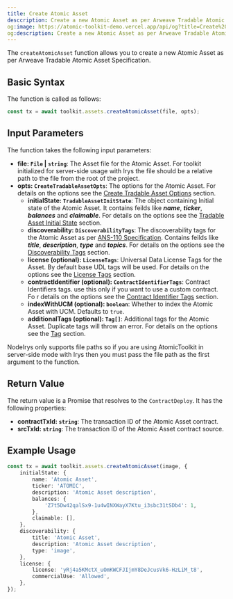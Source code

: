 ```yaml
---
title: Create Atomic Asset
desccription: Create a new Atomic Asset as per Arweave Tradable Atomic Asset Specification.
og:image: https://atomic-toolkit-demo.vercel.app/api/og?title=Create%20Atomic%20Asset
og:description: Create a new Atomic Asset as per Arweave Tradable Atomic Asset Specification.
---
```


The `createAtomicAsset` function allows you to create a new Atomic Asset as per Arweave Tradable Atomic Asset Specification.

## Basic Syntax

The function is called as follows:

```ts
const tx = await toolkit.assets.createAtomicAsset(file, opts);
```

## Input Parameters

The function takes the following input parameters:

-   **file: `File` | `string`**: The Asset file for the Atomic Asset. For toolkit initialized for server-side usage with Irys the file should be a relative path to the file from the root of the project.
-   **opts: `CreateTradableAssetOpts`**: The options for the Atomic Asset. For details on the options see the [Create Tradable Asset Options](/types-reference/atomic-asset#create-atomic-asset-options) section.
    -   **initialState: `TradableAssetInitState`**: The object containing Initial state of the Atomic Asset. It contains feilds like **_name_**, **_ticker_**, **_balances_** and **_claimable_**. For details on the options see the [Tradable Asset Initial State](/types-reference/atomic-asset#initial-state) section.
    -   **discoverability: `DiscoverabilityTags`**: The discoverability tags for the Atomic Asset as per [ANS-110 Specification](https://specs.arweave.dev/#/view/SYHBhGAmBo6fgAkINNoRtumOzxNB8-JFv2tPhBuNk5c). Contains feilds like **_title_**, **_description_**, **_type_** and **_topics_**. For details on the options see the [Discoverability Tags](/types-reference/tags/discoverability) section.
    -   **license (optional): `LicenseTags`**: Universal Data License Tags for the Asset. By default base UDL tags will be used. For details on the options see the [License Tags](/types-reference/tags/udl) section.
    -   **contractIdentifier (optional): `ContractIdentifierTags`**: Contract Identifiers tags. use this only if you want to use a custom contract. Fo r details on the options see the [Contract Identifier Tags](/types-reference/tags/contract-identifiers) section.
    -   **indexWithUCM (optional): `boolean`**: Whether to index the Atomic Asset with UCM. Defaults to `true`.
    -   **additionalTags (optional): `Tag[]`**: Additional tags for the Atomic Asset. Duplicate tags will throw an error. For details on the options see the [Tag](/types-reference/atomic-asset#tag-type) section.

<Note>
    NodeIrys only supports file paths so if you are using AtomicToolkit in
    server-side mode with Irys then you must pass the file path as the first
    argument to the function.
</Note>

## Return Value

The return value is a Promise that resolves to the `ContractDeploy`. It has the following properties:

-   **contractTxId: `string`**: The transaction ID of the Atomic Asset contract.
-   **srcTxId: `string`**: The transaction ID of the Atomic Asset contract source.

## Example Usage

```ts
const tx = await toolkit.assets.createAtomicAsset(image, {
    initialState: {
        name: 'Atomic Asset',
        ticker: 'ATOMIC',
        description: 'Atomic Asset description',
        balances: {
            'Z7t5Dw42qalSx9-1u4wINXWayX7Ktu_i3sbc31tSDb4': 1,
        },
        claimable: [],
    },
    discoverability: {
        title: 'Atomic Asset',
        description: 'Atomic Asset description',
        type: 'image',
    },
    license: {
        license: 'yRj4a5KMctX_uOmKWCFJIjmY8DeJcusVk6-HzLiM_t8',
        commercialUse: 'Allowed',
    },
});
```
